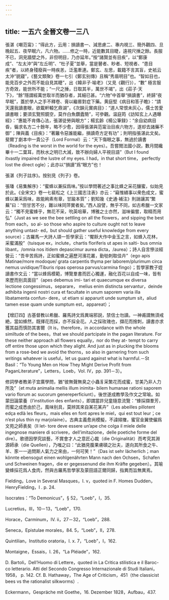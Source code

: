 ```yaml
---
---
---
```

title: 一五六 全晉文卷一三八
---




張湛《嘲范甯》：“得此方，云用：損讀書一、減思慮二、專内視三、簡外觀四、旦晚起五、夜早眠六，凡六物。……修之一時，近能數其目睫，遠視尺捶之餘。長服不已，洞見牆壁之外，非但明目，乃亦延年。”按“諸賢並有目疾”，以“鄭康成”、“左太沖”與“左丘明”、“杜子夏”並舉，當是瞽者、眇者、短視者、“患目疾”者，以終身殘廢與一時疾恙，泛濫牽連。鄭玄、左思，載籍不言其盲，史衹云太沖“貌寢”，《藝文類聚》卷一七引《鄭玄别傳》且稱“秀眉明目”也。“智如目也，能見百步之外而不能自見其睫”，出《韓非子·喻老》（又見《觀行》），“數” 極言服方奇效，能世所不能；“一尺之捶，日取其半，萬世不竭”，出《莊子·天下》，“餘”隱謂經萬世取半而猶存者，其細已甚。“六物”中首舉“損讀書”，終歸“夜早眠”，蓋於學人之手不釋卷、膏以繼晷對症下藥。黄庭堅《病目和答子瞻》：“請天還我讀書眼，欲載軒轅乞鼎湖”，《次韻元實病目》：“道人常恨未灰心，儒士苦愛讀書眼；要須玄覽照鏡空，莫作白魚鑽蠹簡”，可參觀。温庭筠《訪知玄上人遇曝經》：“惠能不肯傳心法，張湛徒勞與眼方”；楊玄齡《楊公筆録》：“余自幼病目昏，徧求名方二十餘年，略不少愈，因得張湛與范甯治目疾六物方，遂却去諸藥不御”；陳與義《目疾》：“著籬令惡誰能繼，損讀奇方定有功”；則明指張湛此文矣。斐爾丁劇本中一貴公子（Lord Formal）云：“天下傷眼之事，無過於讀書（Reading is the worst in the world for the eyes）。吾嘗閲法國小説，數月間纔畢十一二葉耳，而秋水之明已大減，致不辦向婦人平視目語”（But I found itvastly impaired the lustre of my eyes. I had，in that short time， perfectly lost the direct ogle）；此亦以“損讀”爲“眼方”也！

張湛《列子註序》。按别見《列子》卷。

張璠《易集解序》：“蜜蜂以兼採爲味。”按以學問著述之事比蜂之采花釀蜜，似始見於此。《全宋文》卷一七裴松之《上三國志注表》亦云：“竊惟繢事以衆色成文，蜜蜂以兼采爲味，故能絢素有章，甘踰本質”；劉知幾《史通·補注》則誚讓其“繁蕪”曰：“但甘苦不分，難以味同萍實者矣。”西人設譬，無乎不同，如古希臘一文家云：“獨不見蜜蜂乎，無花不采，吮英咀華，博雅之士亦然，滋味徧嘗，取精而用弘”（Just as we see the bee settling on all the flowers，and sipping the best from each，so al- so those who aspire to culture ought not to leave anything untast- ed，but should gather useful knowledge from every source）；古羅馬一大詩人頌一哲學家云：“饜飫大作中金玉之言，如蜂入花林，采蜜滿股”（tuisque ex，inclute，chartis floriferis ut apes in salti- bus omnia libant，/omnia nos itidem depascimur aurea dicta，/aurea）；詩人自言慘淡經營云：“吾辛苦爲詩，正如蜜蜂之遍歷河濱花叢，勤劬刺取佳卉”（ego apis Matinae/more modoque/ grata carpentis thyma per laborem/plurimum circa nemus uvidique/Tiburis ripas operosa parvus/carmina fingo）；哲學家教子姪讀書作文云：“當以蜂爲模範，博覽羣書而匠心獨運，融化百花以自成一味，皆有來歷而别具面目”（apes debemus imi- tari et quaecumque ex diversa lectione congessimus，separare， melius enim distincta servantur，deinde adhibita ingenii nostri cura et facultate in unum saporem varia illa libatamenta confun- dere，ut etiam si apparurit unde sumptum sit，aliud tamen esse quam unde sumptum est，appareat）；

【增訂四】古基督教以希臘、羅馬詩文爲異端邪説，禁信士勿讀。一神甫謂無須戒絶，當如蜂然，既擇花而採，亦不採全花。人之採玫瑰也，擷花而捨刺，讀書亦求獲其益而慎防其害爾（It is，therefore，in accordance with the whole similtude of the bees，that we should partcipate in the pagan literature. For these neither approach all flowers equally，nor do they at- tempt to carry off entire those upon which they alight. And just as in plucking the blooms from a rose-bed we avoid the thorns，so also in garnering from such writings whatever is useful，let us guard against what is harmful.－St Basil：“To Young Men on How They Might Derive Profit from PaganLiterature”，Letters，Loeb，Vol. IV，pp. 391－3）。

修詞學者教弟子宜廣學問，猶“彼無聲無臭之小蟲豸采繁花而成蜜，甘美乃非人力所及”（et muta animalia mellis illum inimita- bilem humanae rationi saporem vario florum ac sucorum genereperficiunt）。後世遂成教學及作文之常喻。如蒙田論蒙養（l’institution des enfants），即謂當許兒童隨意流覽：“蜂採擷羣芳，而蜜之成悉由於己，風味别具，莫辨其來自某花某卉”（Les abeilles pillotent edça edlà les fleurs，mais elles en font apres le miel，qui est tout leur；ce n’est plus thin ny marjolaine）。古典主義愈尚模擬，不諱撏撦，蜜官金翼使儼爲文苑之師表矣（Il let- tore deve essere un’ape che colga il miele delle ingegnose maniere di scrivere，dell’imitazione，delle poetiche forme del dire）。歌德因學究談藝，不賞會才人之意匠心裁（die Originalität）而考究其淵源師承（die Quellen），乃嗤之曰：“此猶見腹果膚碩之壯夫，遂向其所食之牛、羊、豕一一追問斯人氣力之來由，一何可笑！”（Das ist sehr lächerlich；man könnte ebensogut einen wohlgenährten Mann nach den Ochsen，Schafen und Schweinen fragen，die er gegessenund die ihm Kräfte gegeben）。其喻變蜂採花爲人食肉，然與古羅馬哲學家及蒙田語正爾同歸，指異而旨無異焉。

Fielding，Love in Several Masques，I. v，quoted in F. Homes Dudden，HenryFielding，I . p. 24.

Isocrates：“To Demonicus”，§ 52，“Loeb”，I，35.

Lucretius，III，10－13，“Loeb”，170.

Horace，Carminum，IV. ii，27－32，“Loeb”，288.

Seneca，Epistulae morales，84. 5，“Loeb”，II，278.

Quintilian，Institutio oratoria，I. x. 7，“Loeb”，I，162.

Montaigne，Essais，I. 26，“La Pléiade”，162.

D. Bartoli，Dell’Huomo di Lettere，quoted in La Critica stilistica e il Baroc- co letterario. Atti del Secondo Congresso Internazionale di Studi Italiani， 1958， p. 142. Cf. B. Hathaway，The Age of Criticism，451（the classicist bees vs the rationalist silkworms）.

Eckermann，Gespräche mit Goethe，16. Dezember 1828，Aufbau，437.